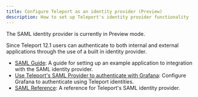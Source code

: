```yaml
---
title: Configure Teleport as an identity provider (Preview)
description: How to set up Teleport's identity provider functionality
---
```


<Admonition type="warning" title="Preview">
  The SAML identity provider is currently in Preview mode.
</Admonition>

Since Teleport 12.1 users can authenticate to both internal and external applications
through the use of a built in identity provider.

- [SAML Guide](./idps/saml-guide.mdx): A guide for setting up an example application to integration with the SAML identity provider.
- [Use Teleport's SAML Provider to authenticate with Grafana](./idps/saml-grafana.mdx): Configure Grafana to authenticate using Teleport identities.
- [SAML Reference](./idps/saml-reference.mdx): A reference for Teleport's SAML identity provider.
